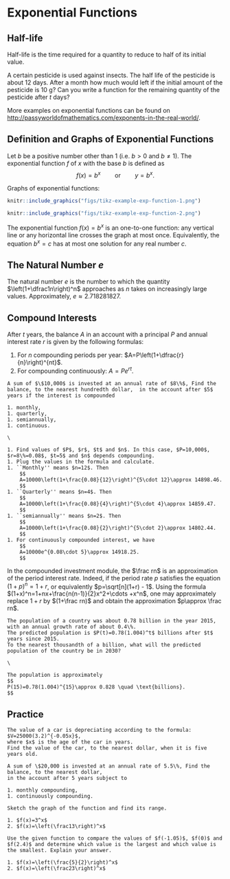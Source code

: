 # Exponential Functions

## Half-life

::: {.rmdthink}

Half-life is the time required for a quantity to reduce to half of its initial value.

A certain pesticide is used against insects. The half life of the pesticide is about 12 days. After a month how much would left if the initial amount of the pesticide is 10 g? Can you write a function for the remaining quantity of the pesticide after $t$ days?

:::

More examples on exponential functions can be found on <http://passyworldofmathematics.com/exponents-in-the-real-world/>.

## Definition and Graphs of Exponential Functions

Let $b$ be a positive number other than $1$ (i.e. $b>0$ and $b\neq 1$). The exponential function $f$ of $x$ with the base $b$ is defined as
$$
f(x)=b^x\quad\quad\text{or}\quad\quad y=b^x.
$$

Graphs of exponential functions:

::: {.twocols}

```r

knitr::include_graphics("figs/tikz-example-exp-function-1.png")

knitr::include_graphics("figs/tikz-example-exp-function-2.png")

```

:::

::: {.rmdnote}

The exponential function $f(x)=b^x$ is an one-to-one function: any vertical line or any horizontal line crosses the graph at most once. Equivalently, the equation $b^x=c$ has at most one solution for any real number $c$.

:::

## The Natural Number $e$

The natural number $e$ is the number to which the quantity  $\left(1+\dfrac1n\right)^n$ approaches as $n$ takes on increasingly large values. Approximately,  $e\approx2.718281827$.

## Compound Interests

After $t$ years, the balance $A$ in an account with a principal $P$ and annual interest rate $r$ is given by the following formulas:

1. For $n$ compounding periods per year: $A=P\left(1+\dfrac{r}{n}\right)^{nt}$.
1. For compounding continuously: $A=Pe^{rt}$.

```example

A sum of $\$10,000$ is invested at an annual rate of $8\%$, Find the balance, to the nearest hundredth dollar,  in the account after $5$ years if the interest is compounded

1. monthly,
1. quarterly,
1. semiannually,
1. continuous.

```

```solution
\

1. Find values of $P$, $r$, $t$ and $n$. In this case, $P=10,000$, $r=8\%=0.08$, $t=5$ and $n$ depends compounding.
1. Plug the values in the formula and calculate.
1. ``Monthly'' means $n=12$. Then
    $$
    A=10000\left(1+\frac{0.08}{12}\right)^{5\cdot 12}\approx 14898.46.
    $$
1. ``Quarterly'' means $n=4$. Then
    $$
    A=10000\left(1+\frac{0.08}{4}\right)^{5\cdot 4}\approx 14859.47.
    $$
1. ``semiannually'' means $n=2$. Then
    $$
    A=10000\left(1+\frac{0.08}{2}\right)^{5\cdot 2}\approx 14802.44.
    $$
1. For continuously compounded interest, we have
    $$
    A=10000e^{0.08\cdot 5}\approx 14918.25.
    $$

```

::: {.rmdnote}

In the compounded investment module, the $\frac rn$ is an approximation of the period interest rate. Indeed, if the period rate $p$ satisfies the equation $(1+p)^n=1+r$, or equivalently $p=\sqrt[n](1+r) - 1$. Using the formula $(1+x)^n=1+nx+\frac{n(n-1)}{2}x^2+\cdots +x^n$, one may approximately replace $1+r$ by $(1+\frac rn)$ and obtain the approximation $p\approx \frac rn$.

:::

```example

The population of a country was about 0.78 billion in the year 2015, with an annual growth rate of about 0.4\%.
The predicted population is $P(t)=0.78(1.004)^t$ billions after $t$ years since 2015.
To the nearest thousandth of a billion, what will the predicted population of the country be in 2030?

```

```solution
\

The population is approximately
$$
P(15)=0.78(1.004)^{15}\approx 0.828 \quad \text{billions}.
$$

```

\newpage

## Practice

```exercise

The value of a car is depreciating according to the formula: $V=25000(3.2)^{-0.05x}$,
where $x$ is the age of the car in years.
Find the value of the car, to the nearest dollar, when it is five years old.

```

```exercise

A sum of \$20,000 is invested at an annual rate of 5.5\%, Find the balance, to the nearest dollar,
in the account after 5 years subject to

1. monthly compounding,
1. continuously compounding.

```

```exercise

Sketch the graph of the function and find its range.

1. $f(x)=3^x$
2. $f(x)=\left(\frac13\right)^x$

```

```exercise

Use the given function to compare the values of $f(-1.05)$, $f(0)$ and $f(2.4)$ and determine which value is the largest and which value is the smallest. Explain your answer.

1. $f(x)=\left(\frac{5}{2}\right)^x$
2. $f(x)=\left(\frac23\right)^x$

```
